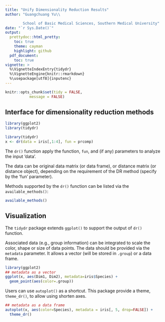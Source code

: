 ---
title: "Unify Dimensionality Reduction Results"
author: "Guangchuang Yu\\

        School of Basic Medical Sciences, Southern Medical University"
date: "`r Sys.Date()`"
output:
  prettydoc::html_pretty:
    toc: true
    theme: cayman
    highlight: github
  pdf_document:
    toc: true
vignette: >
  %\VignetteIndexEntry{tidydr}
  %\VignetteEngine{knitr::rmarkdown}
  %\usepackage[utf8]{inputenc}
---

```{r style, echo=FALSE, results="asis", message=FALSE}
knitr::opts_chunk$set(tidy = FALSE,
		   message = FALSE)
```




## Interface for dimensionality reduction methods


```{r echo=FALSE, results='hide', message=FALSE}
library(ggplot2)
library(tidydr) 
```


```{r}
library(tidydr)
x <- dr(data = iris[,1:4], fun = prcomp)
```

The `dr()` function apply the function, `fun`, and (if any) parameters to analyze the input 'data'. 

The data can be original data matrix (or data frame), or distance matrix (or distance object), depending on the requirement of the DR method (specify by the 'fun' parameter).

Methods supported by the `dr()` function can be listed via the `available_methods()`:

```{r, message = TRUE}
available_methods()
```


## Visualization

The `tidydr` package extends `ggplot()` to support the output of `dr()` function. 

Associated data (e.g., group information) can be integrated to scale the color, shape or size of data points. The data should be provided via the `metadata` parameter. It allows a vector (will be stored in `.group`) or a data frame.

```{r}
library(ggplot2)
## metadata as a vector
ggplot(x, aes(Dim1, Dim2), metadata=iris$Species) + 
  geom_point(aes(color=.group))
```

Users can use `autoplot()` as a shortcut. This package provide a theme, `theme_dr()`, to allow using shorten axes. 

```{r}
## metadata as a data frame
autoplot(x, aes(color=Species), metadata = iris[, 5, drop=FALSE]) +
  theme_dr()
```
